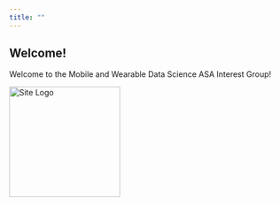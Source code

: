 ```yaml
---
title: ""
---
```


## Welcome!

Welcome to the Mobile and Wearable Data Science ASA Interest Group!

```{=html}
<div style="text-align: left;">
  <img src="images/logo.png" alt="Site Logo" width="200">
</div>
```
